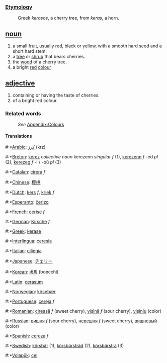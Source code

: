 === [[Etymology]] ===
:Greek ''kerosos'', a cherry tree, from ''keras'', a horn.

== [[noun]] ==
#a small [[fruit]], usually red, black or yellow, with a smooth hard seed and a short hard stem.
#a [[tree]] or [[shrub]] that bears cherries.
#the [[wood]] of a cherry tree.
#a bright [[red]] [[color|colour]]

== [[adjective]] ==
#containing or having the taste of cherries.
#of a bright red colour.
===Related words===
:''See'' [[Wiktionary_Appendix:Colours|Appendix:Colours]]

==== Translations ====
#:*[[Arabic]]: [[كرز]] (krz)
#:*[[Breton]]: [[kerez]] ''collective noun'' kerezenn ''singular f'' (1), [[kerezenn]] ''f'' -ed ''pl'' (2), [[kerezeg]] ''f'' -i / -où ''pl'' (3)
#:*[[Catalan]]: [[cirera]] ''f''
#:*[[Chinese]]: [[樱桃]]
#:*[[Dutch]]: [[kers]] ''f'', [[kriek]] ''f''
#:*[[Esperanto]]: [[ĉerizo]]
#:*[[French]]: [[cerise]] ''f''
#:*[[German]]: [[Kirsche]] ''f''
#:*[[Greek]]: [[kerase]]
#:*[[Interlingua]]: [[ceresia]]
#:*[[Italian]]: [[ciliegia]]
#:*[[Japanese]]: [[チェリー]]
#:*[[Korean]]: [[버찌]] (boecchi)
#:*[[Latin]]: [[cerasum]]
#:*[[Norwegian]]: [[kirsebær]]
#:*[[Portuguese]]: [[cereja]] ''f''
#:*[[Romanian]]: [[cireaşă]] ''f'' (sweet cherry), [[vişină]] ''f'' (sour cherry), [[vişiniu]] (color)
#:*[[Russian]]: [[вишня]] ''f'' (sour cherry), [[черешня]] ''f'' (sweet cherry), [[вишневый]] (color)
#:*[[Spanish]]: [[cereza]] ''f''
#:*[[Swedish]]: [[körsbär]] (1), [[körsbärsträd]] (2), [[körsbärsträ]] (3)
#:*[[Volapük]]: [[cel]]